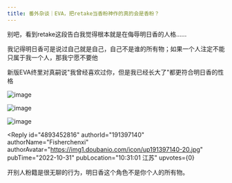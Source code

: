 ```yaml
---
title: 番外杂谈｜EVA，把retake当香粉神作的真的会是香粉？
---
```



<Forum groupName="动画番剧" groupUrl="https://www.douban.com/group/596353/" archivedAt="2025-05-16T14:58:15.566Z">
  <Post
    id="277698720"
    title="番外杂谈｜EVA，把retake当香粉神作的真的会是香粉？"
    url="https://www.douban.com/group/topic/277698720/?_spm_id=MjYwMzcyNTI1"
    pubTime="04-12"
    highlightUserId="191397140"
  >
别吧，看到retake这段告白我觉得根本就是在侮辱明日香的人格......

我记得明日香可是说过自己就是自己，自己不是谁的所有物；如果一个人注定不能只属于我一个人，那我宁愿不要他

新版EVA终里对真嗣说"我曾经喜欢过你，但是我已经长大了"都更符合明日香的性格

![image](https://img1.doubanio.com/view/group_topic/l/public/p579469128.webp)

![image](https://img9.doubanio.com/view/group_topic/l/public/p579469126.webp)

![image](https://img2.doubanio.com/view/group_topic/l/public/p579469121.webp)

<Reply
  id="4893452816"
  authorId="191397140"
  authorName="Fisherchenxi"
  authorAvatar="https://img1.doubanio.com/icon/up191397140-20.jpg"
  pubTime="2022-10-31"
  pubLocation="10:31:01 江苏"
  upvotes={0}
>
开别人粉籍是很无聊的行为，明日香这个角色不是你个人的所有物。
</Reply>
  </Post>
</Forum>
